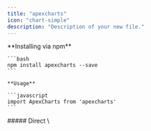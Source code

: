 ```yaml
---
title: "apexcharts"
icon: "chart-simple"
description: "Description of your new file."
---
```


<Accordion title="References" defaultOpen={false} icon="link" />

<AccordionGroup>
  <Accordion title="Install" defaultOpen={false} icon="circle-arrow-down">
    **Installing via npm**

    ```bash
    npm install apexcharts --save
    ```

    **Usage**

    ```javascript
    import ApexCharts from 'apexcharts'
    ```
  </Accordion>

  <Accordion title="Script" defaultOpen={false} icon="code">
    ##### Direct \<script> include

    ```markdown
    <script src="https://cdn.jsdelivr.net/npm/apexcharts"></script>
    ```

    #####
  </Accordion>
</AccordionGroup>
